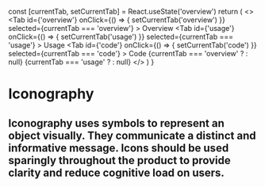 
  const [currentTab, setCurrentTab] = React.useState('overview')
  return (
    <>
      <Tabs>
        <Tab
          id={'overview'}
          onClick={() => {
            setCurrentTab('overview')
          }}
          selected={currentTab === 'overview'}
        >
          Overview
        </Tab>
        <Tab
          id={'usage'}
          onClick={() => {
            setCurrentTab('usage')
          }}
          selected={currentTab === 'usage'}
        >
          Usage
        </Tab>
        <Tab
          id={'code'}
          onClick={() => {
            setCurrentTab('code')
          }}
          selected={currentTab === 'code'}
        >
          Code
        </Tab>
      </Tabs>
      {currentTab === 'overview' ? <IconOverview /> : null}
      {currentTab === 'usage' ? <IconUsage /> : null}
    </>
  )
}

<Meta title="Style/Icon" />

# Iconography

## Iconography uses symbols to represent an object visually. They communicate a distinct and informative message. Icons should be used sparingly throughout the product to provide clarity and reduce cognitive load on users.


<IconPage />
